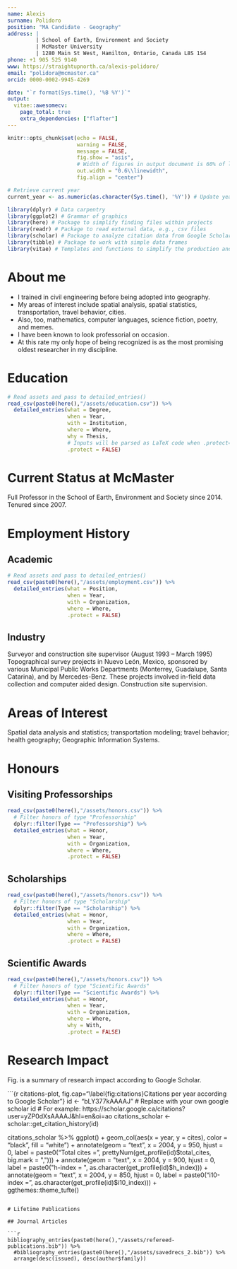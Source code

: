 ---
name: Alexis
surname: Polidoro
position: "MA Candidate - Geography"
address: |
         | School of Earth, Environment and Society
         | McMaster University
         | 1280 Main St West, Hamilton, Ontario, Canada L8S 1S4
phone: +1 905 525 9140
www: https://straightupnorth.ca/alexis-polidoro/
email: "polidora@mcmaster.ca"
orcid: 0000-0002-9945-4269

date: "`r format(Sys.time(), '%B %Y')`"
output: 
  vitae::awesomecv:
    page_total: true
    extra_dependencies: ["flafter"]
---

```{r knitr-setup, include=FALSE}
knitr::opts_chunk$set(echo = FALSE, 
                      warning = FALSE, 
                      message = FALSE,
                      fig.show = "asis", 
                      # Width of figures in output document is 60% of linewidth
                      out.width = "0.6\\linewidth", 
                      fig.align = "center")
```

```{r current-year}
# Retrieve current year
current_year <- as.numeric(as.character(Sys.time(), '%Y')) # Update year
```

```{r load-packages}
library(dplyr) # Data carpentry
library(ggplot2) # Grammar of graphics
library(here) # Package to simplify finding files within projects
library(readr) # Package to read external data, e.g., csv files
library(scholar) # Package to analyze citation data from Google Scholar
library(tibble) # Package to work with simple data frames
library(vitae) # Templates and functions to simplify the production and maintenance of curriculum vitae.
```

# About me

* I trained in civil engineering before being adopted into geography.
* My areas of interest include spatial analysis, spatial statistics, transportation, travel behavior, cities.
* Also, too, mathematics, computer languages, science fiction, poetry, and memes.
* I have been known to look professorial on occasion.
* At this rate my only hope of being recognized is as the most promising oldest researcher in my discipline.

<!--
# My places

```{r my-places-plot,fig.align='center', out.width="1.0\\linewidth"}
# THIS CODE IS ADAPTED FROM LORENA ABAD'S AWESOME CV: https://github.com/loreabad6/R-CV
library(emojifont)
library(sf)
library(sfnetworks)
library(rnaturalearth) # Package to work with Natural Earth map data

load.fontawesome()
edu <- fontawesome("fa-book")
work <- fontawesome("fa-briefcase")

places <- read_csv(paste0(here(),
                          "/assets/places.csv")) %>%
  st_as_sf(coords = c("long",
                      "lat"), 
           crs = 4326) %>%
  mutate(Year = as.Date(as.character(Year), format = "%Y", origin = "1970-01-01"),
         label = case_when(Activity == "Education" ~ paste(edu),
                           Activity == "Work" ~ paste(work)))

as.Date_origin <- function(x){
  as.Date(x, origin = '1970-01-01')
}

# Retrieve boundaries of countries
world <- ne_countries("medium", 
                      returnclass = 'sf')

# Create ggplot object
ggplot() +
  # Plot boundaries of countries
  geom_sf(data = world, 
          color = 'black', 
          lwd = 0.2) +
  # Add text with icons
  geom_sf_text(data = places,
               aes(label = label,
                   color = Year),
               family = "fontawesome-webfont",
               size = 3) +
  # Project coordinates
  coord_sf(crs = '+proj=robin') +
  # Specify color scale parameters (palette and direction)
  scale_color_distiller(palette = "OrRd",
                        direction = 1,
                        labels = as.Date_origin,
                        breaks = as.Date_origin(c("1980-01-01", 
                                                  "1990-01-01", 
                                                  "2000-01-01"))) +
  theme(legend.text=element_text(family='fontawesome-webfont')) +
  # Set theme
  theme_void() +
  # Set margins
  theme(plot.margin = margin(-1, 0, -0.5, 0, "cm"))
```
-->

# Education

```{r education-details}
# Read assets and pass to detailed_entries()
read_csv(paste0(here(),"/assets/education.csv")) %>% 
  detailed_entries(what = Degree, 
                   when = Year, 
                   with = Institution,
                   where = Where, 
                   why = Thesis,
                   # Inputs will be parsed as LaTeX code when .protect=FALSE
                   .protect = FALSE)
```

# Current Status at McMaster

Full Professor in the School of Earth, Environment and Society since 2014. Tenured since 2007.

# Employment History

## Academic

```{r employment-details}
# Read assets and pass to detailed_entries()
read_csv(paste0(here(),"/assets/employment.csv")) %>% 
  detailed_entries(what = Position, 
                   when = Year, 
                   with = Organization,
                   where = Where,
                   .protect = FALSE)
```

## Industry

Surveyor and construction site supervisor (August 1993 – March 1995) Topographical
survey projects in Nuevo León, Mexico, sponsored by various Municipal Public Works Departments (Monterrey, Guadalupe, Santa Catarina), and by Mercedes-Benz. These projects involved in-field data collection and computer aided design. Construction site supervision.

\newpage

# Areas of Interest

Spatial data analysis and statistics; transportation modeling; travel behavior; health geography; Geographic Information Systems.

# Honours

## Visiting Professorships

```{r professorship-details}
read_csv(paste0(here(),"/assets/honors.csv")) %>%
  # Filter honors of type "Professorship"
  dplyr::filter(Type == "Professorship") %>% 
  detailed_entries(what = Honor, 
                   when = Year, 
                   with = Organization,
                   where = Where,
                   .protect = FALSE)
```

## Scholarships

```{r scholarships-details}
read_csv(paste0(here(),"/assets/honors.csv")) %>%
  # Filter honors of type "Scholarship"
  dplyr::filter(Type == "Scholarship") %>% 
  detailed_entries(what = Honor, 
                   when = Year, 
                   with = Organization,
                   where = Where,
                   .protect = FALSE)
```

## Scientific Awards

```{r scientific-awards-details}
read_csv(paste0(here(),"/assets/honors.csv")) %>%
  # Filter honors of type "Scientific Awards"
  dplyr::filter(Type == "Scientific Awards") %>% 
  detailed_entries(what = Honor, 
                   when = Year, 
                   with = Organization,
                   where = Where,
                   why = With,
                   .protect = FALSE)
```

# Research Impact

Fig. \ref{fig:citations} is a summary of research impact according to Google Scholar.

```{r citations-plot, fig.cap="\\label{fig:citations}Citations per year according to Google Scholar"}
id <- "bLY377kAAAAJ" # Replace with your own google scholar id
# For example: https://scholar.google.ca/citations?user=yZP0dXsAAAAJ&hl=en&oi=ao
citations_scholar <- scholar::get_citation_history(id)

citations_scholar %>%
  ggplot() + 
  geom_col(aes(x = year, 
               y = cites),
           color = "black",
           fill = "white") + 
  annotate(geom = "text", 
           x = 2004, 
           y = 950, 
           hjust = 0,
           label = paste0("Total cites = ", 
                          prettyNum(get_profile(id)$total_cites, big.mark = ","))) +
  annotate(geom = "text", 
           x = 2004, 
           y = 900, 
           hjust = 0,
           label = paste0("h-index = ", 
                          as.character(get_profile(id)$h_index))) +
  annotate(geom = "text", 
           x = 2004, 
           y = 850, 
           hjust = 0,
           label = paste0("i10-index = ", 
                          as.character(get_profile(id)$i10_index))) +
  ggthemes::theme_tufte()
```

# Lifetime Publications

## Journal Articles

```{r refereed-publications}
bibliography_entries(paste0(here(),"/assets/refereed-publications.bib")) %>%
  #bibliography_entries(paste0(here(),"/assets/savedrecs_2.bib")) %>%
  arrange(desc(issued), desc(author$family))
```
